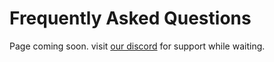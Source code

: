 # Frequently Asked Questions

Page coming soon. visit [our discord](https://discord.gg/xh9WAvGdVF) for support while waiting.
